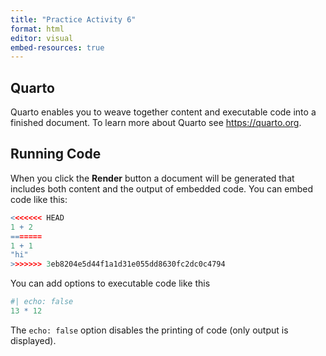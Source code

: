 ```yaml
---
title: "Practice Activity 6"
format: html
editor: visual
embed-resources: true
---
```


## Quarto

Quarto enables you to weave together content and executable code into a finished document. To learn more about Quarto see <https://quarto.org>.

## Running Code

When you click the **Render** button a document will be generated that includes both content and the output of embedded code. You can embed code like this:

```r
<<<<<<< HEAD
1 + 2
=======
1 + 1
"hi"
>>>>>>> 3eb8204e5d44f1a1d31e055dd8630fc2dc0c4794
```

You can add options to executable code like this

```r
#| echo: false
13 * 12
```

The `echo: false` option disables the printing of code (only output is displayed).
